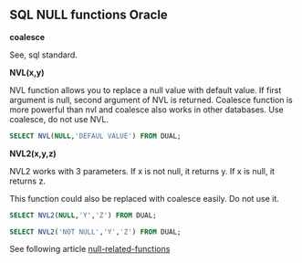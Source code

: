 ## SQL NULL functions Oracle

**coalesce**

See, sql standard. 

**NVL(x,y)**

NVL function allows you to replace a null value with default value.
If first argument is null, second argument of NVL is returned.
Coalesce function is more powerful than nvl and coalesce also works in other databases.
Use coalesce, do not use NVL.


``` sql
SELECT NVL(NULL,'DEFAUL VALUE') FROM DUAL;
```

**NVL2(x,y,z)**

NVL2 works with 3 parameters.
If x is not null, it returns y.
If x is null, it returns z.

This function could also be replaced with coalesce easily.
Do not use it.


``` sql
SELECT NVL2(NULL,'Y','Z') FROM DUAL;
```

``` sql
SELECT NVL2('NOT NULL','Y','Z') FROM DUAL;
```


See following article [null-related-functions](https://oracle-base.com/articles/misc/null-related-functions)



